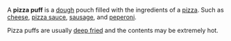 
A '''pizza puff''' is a [[dough]] pouch filled with the ingredients of a [[pizza]]. Such as [[cheese]], [[pizza sauce]], [[sausage]], and [[peperoni]].

Pizza puffs are usually [[deep fried]] and the contents may be extremely hot.

{{food-stub}}